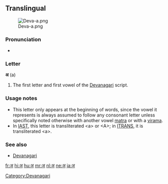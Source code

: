 {{also|अं|अँ}}
==Translingual==
[[File:Deva-a.png|thumb]]

===Pronunciation===
* {{IPA|/ə/|lang=mul}}

===Letter===
'''अ''' (a)

# The first letter and first vowel of the [[Devanagari]] script.

===Usage notes===
* This letter only appears at the beginning of words, since the vowel it represents is always assumed to follow any consonant letter unless specifically noted otherwise with another vowel [[matra]] or with a [[virama]].
* In [[w:IAST|IAST]], this letter is transliterated &lt;a> or &lt;A>; in [[w:ITRANS|ITRANS]], it is transliterated &lt;a>.

===See also===
* [[Devanagari]]

[[Category:Devanagari]]

[[fr:अ]]
[[hi:अ]]
[[hu:अ]]
[[mr:अ]]
[[nl:अ]]
[[ne:अ]]
[[ja:अ]]